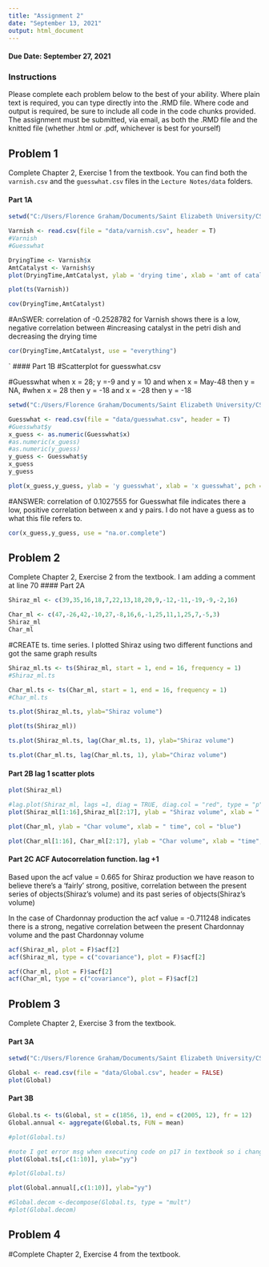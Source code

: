 ```yaml
---
title: "Assignment 2"
date: "September 13, 2021"
output: html_document
---
```

#### Due Date: September 27, 2021

### Instructions
Please complete each problem below to the best of your ability. Where plain text is required, you can type directly into the .RMD file. Where code and output is required, be sure to include all code in the code chunks provided. The assignment must be submitted, via email, as both the .RMD file and the knitted file (whether .html or .pdf, whichever is best for yourself)

## Problem 1
Complete Chapter 2, Exercise 1 from the textbook. You can find both the `varnish.csv` and the `guesswhat.csv` files in the `Lecture Notes/data` folders.

#### Part 1A
```r
setwd("C:/Users/Florence Graham/Documents/Saint Elizabeth University/CS637 Time Series and Forecasting/CS-637-Time-Series-and-Forecasting-/Lecture Notes")

Varnish <- read.csv(file = "data/varnish.csv", header = T)
#Varnish 
#Guesswhat
```
```r
DryingTime <- Varnish$x
AmtCatalyst <- Varnish$y
plot(DryingTime,AmtCatalyst, ylab = 'drying time', xlab = 'amt of catalyst', pch = 1, col = 'red')
```
```r
plot(ts(Varnish))
```


```r
cov(DryingTime,AmtCatalyst)
```
#AnSWER: correlation of -0.2528782 for Varnish shows there is a low, negative correlation between #increasing catalyst in the petri dish and decreasing the drying time

```r
cor(DryingTime,AmtCatalyst, use = "everything")
```
`
#### Part 1B
#Scatterplot for guesswhat.csv

#Guesswhat when x = 28; y =-9 and y = 10 and when x = May-48 then y = NA,
#when x = 28 then y = -18 and x = -28 then y = -18

```r
setwd("C:/Users/Florence Graham/Documents/Saint Elizabeth University/CS637 Time Series and Forecasting/CS-637-Time-Series-and-Forecasting-/Lecture Notes")

Guesswhat <- read.csv(file = "data/guesswhat.csv", header = T)
#Guesswhat$y
x_guess <- as.numeric(Guesswhat$x)
#as.numeric(x_guess)
#as.numeric(y_guess)
y_guess <- Guesswhat$y
x_guess
y_guess

```
```r
plot(x_guess,y_guess, ylab = 'y guesswhat', xlab = 'x guesswhat', pch = 1, col = 'blue')
```
#ANSWER: correlation of 0.1027555 for Guesswhat file indicates there a low, positive correlation between x and y pairs.
I do not have a guess as to what this file refers to.
```r
cor(x_guess,y_guess, use = "na.or.complete")
```
## Problem 2
Complete Chapter 2, Exercise 2 from the textbook.
I am adding a comment at line 70
#### Part 2A
```r
Shiraz_ml <- c(39,35,16,18,7,22,13,18,20,9,-12,-11,-19,-9,-2,16)

Char_ml <- c(47,-26,42,-10,27,-8,16,6,-1,25,11,1,25,7,-5,3)
Shiraz_ml
Char_ml
```
#CREATE ts. time series. I plotted Shiraz using two different functions and got the same graph results
```r
Shiraz_ml.ts <- ts(Shiraz_ml, start = 1, end = 16, frequency = 1)
#Shiraz_ml.ts
```
```r
Char_ml.ts <- ts(Char_ml, start = 1, end = 16, frequency = 1)
#Char_ml.ts
```
```r
ts.plot(Shiraz_ml.ts, ylab="Shiraz volume")
```
```r
plot(ts(Shiraz_ml))
```
```r
ts.plot(Shiraz_ml.ts, lag(Char_ml.ts, 1), ylab="Shiraz volume")
```
```r
ts.plot(Char_ml.ts, lag(Char_ml.ts, 1), ylab="Chiraz volume")
```
#### Part 2B lag 1 scatter plots

```r
plot(Shiraz_ml)
```
```r
#lag.plot(Shiraz_ml, lags =1, diag = TRUE, diag.col = "red", type = "p")
plot(Shiraz_ml[1:16],Shiraz_ml[2:17], ylab = "Shiraz volume", xlab = " time", col = "red")
```
```r
plot(Char_ml, ylab = "Char volume", xlab = " time", col = "blue")
```
```r
plot(Char_ml[1:16], Char_ml[2:17], ylab = "Char volume", xlab = "time", col = "green")
```

#### Part 2C ACF Autocorrelation function. lag +1 
Based upon the acf value = 0.665 for Shiraz production
we have reason to believe there's a 'fairly' strong, positive, correlation between the present series of objects(Shiraz's volume) and its past series of objects(Shiraz's volume)  

In the case of Chardonnay production the acf value = -0.711248 indicates there is a strong, negative correlation between the present Chardonnay volume and the past Chardonnay volume
```r
acf(Shiraz_ml, plot = F)$acf[2]
acf(Shiraz_ml, type = c("covariance"), plot = F)$acf[2]

```
```r
acf(Char_ml, plot = F)$acf[2]
acf(Char_ml, type = c("covariance"), plot = F)$acf[2]
```

## Problem 3
Complete Chapter 2, Exercise 3 from the textbook.

#### Part 3A
```r
setwd("C:/Users/Florence Graham/Documents/Saint Elizabeth University/CS637 Time Series and Forecasting/CS-637-Time-Series-and-Forecasting-/Lecture Notes")

Global <- read.csv(file = "data/Global.csv", header = FALSE)
plot(Global)
```

#### Part 3B
```r
Global.ts <- ts(Global, st = c(1856, 1), end = c(2005, 12), fr = 12)
Global.annual <- aggregate(Global.ts, FUN = mean)
```
```r
#plot(Global.ts)

```
```r
#note I get error msg when executing code on p17 in textbook so i changed it 
plot(Global.ts[,c(1:10)], ylab="yy")
```
```r
#plot(Global.ts)
```
```r
plot(Global.annual[,c(1:10)], ylab="yy")
```
```r
#Global.decom <-decompose(Global.ts, type = "mult")
#plot(Global.decom)
```
## Problem 4
#Complete Chapter 2, Exercise 4 from the textbook.













